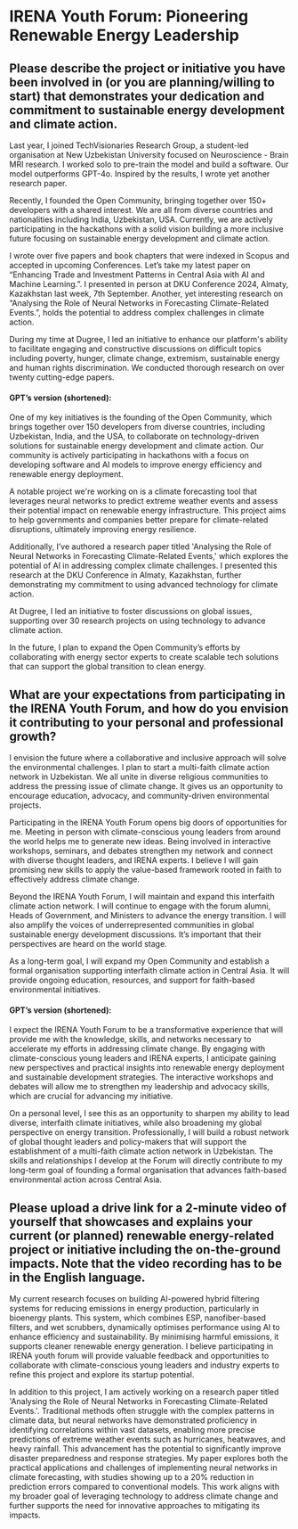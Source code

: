 # IRENA Youth Forum: Pioneering Renewable Energy Leadership


## Please describe the project or initiative you have been involved in (or you are planning/willing to start) that demonstrates your dedication and commitment to sustainable energy development and climate action.


Last year, I joined TechVisionaries Research Group, a student-led organisation at New Uzbekistan University focused on Neuroscience - Brain MRI research. I worked solo to pre-train the model and build a software. Our model outperforms GPT-4o. Inspired by the results, I wrote yet another research paper.

Recently, I founded the Open Community, bringing together over 150+ developers with a shared interest. We are all from diverse countries and nationalities including India, Uzbekistan, USA. Currently, we are actively participating in the hackathons with a solid vision building a more inclusive future focusing on sustainable energy development and climate action.

I wrote over five papers and book chapters that were indexed in Scopus and accepted in upcoming Conferences. Let’s take my latest paper on “Enhancing Trade and Investment Patterns in Central Asia with AI and Machine Learning.”. I presented in person at DKU Conference 2024, Almaty, Kazakhstan last week, 7th September. Another, yet interesting research on “Analysing the Role of Neural Networks in Forecasting Climate-Related Events.”, holds the potential to address complex challenges in climate action.

During my time at Dugree, I led an initiative to enhance our platform's ability to facilitate engaging and constructive discussions on difficult topics including poverty, hunger, climate change, extremism, sustainable energy and human rights discrimination. We conducted thorough research on over twenty cutting-edge papers.


#### GPT’s version (shortened):

One of my key initiatives is the founding of the Open Community, which brings together over 150 developers from diverse countries, including Uzbekistan, India, and the USA, to collaborate on technology-driven solutions for sustainable energy development and climate action. Our community is actively participating in hackathons with a focus on developing software and AI models to improve energy efficiency and renewable energy deployment.

A notable project we're working on is a climate forecasting tool that leverages neural networks to predict extreme weather events and assess their potential impact on renewable energy infrastructure. This project aims to help governments and companies better prepare for climate-related disruptions, ultimately improving energy resilience.

Additionally, I’ve authored a research paper titled 'Analysing the Role of Neural Networks in Forecasting Climate-Related Events,' which explores the potential of AI in addressing complex climate challenges. I presented this research at the DKU Conference in Almaty, Kazakhstan, further demonstrating my commitment to using advanced technology for climate action.

At Dugree, I led an initiative to foster discussions on global issues, supporting over 30 research projects on using technology to advance climate action.

In the future, I plan to expand the Open Community’s efforts by collaborating with energy sector experts to create scalable tech solutions that can support the global transition to clean energy.




## What are your expectations from participating in the IRENA Youth Forum, and how do you envision it contributing to your personal and professional growth?


I envision the future where a collaborative and inclusive approach will solve the environmental challenges. I plan to start a multi-faith climate action network in Uzbekistan. We all unite in diverse religious communities to address the pressing issue of climate change. It gives us an opportunity to encourage education, advocacy, and community-driven environmental projects.

Participating in the IRENA Youth Forum opens big doors of opportunities for me. Meeting in person with climate-conscious young leaders from around the world helps me to generate new ideas. Being involved in interactive workshops, seminars, and debates strengthen my network and connect with diverse thought leaders, and IRENA experts. I believe I will gain promising new skills to apply the value-based framework rooted in faith to effectively address climate change.

Beyond the IRENA Youth Forum, I will maintain and expand this interfaith climate action network. I will continue to engage with the forum alumni, Heads of Government, and Ministers to advance the energy transition. I will also amplify the voices of underrepresented communities in global sustainable energy development discussions. It’s important that their perspectives are heard on the world stage.

As a long-term goal, I will expand my Open Community and establish a formal organisation supporting interfaith climate action in Central Asia. It will provide ongoing education, resources, and support for faith-based environmental initiatives.


#### GPT’s version (shortened):

I expect the IRENA Youth Forum to be a transformative experience that will provide me with the knowledge, skills, and networks necessary to accelerate my efforts in addressing climate change. By engaging with climate-conscious young leaders and IRENA experts, I anticipate gaining new perspectives and practical insights into renewable energy deployment and sustainable development strategies. The interactive workshops and debates will allow me to strengthen my leadership and advocacy skills, which are crucial for advancing my initiative.

On a personal level, I see this as an opportunity to sharpen my ability to lead diverse, interfaith climate initiatives, while also broadening my global perspective on energy transition. Professionally, I will build a robust network of global thought leaders and policy-makers that will support the establishment of a multi-faith climate action network in Uzbekistan. The skills and relationships I develop at the Forum will directly contribute to my long-term goal of founding a formal organisation that advances faith-based environmental action across Central Asia.




## Please upload a drive link for a 2-minute video of yourself that showcases and explains your current (or planned) renewable energy-related project or initiative including the on-the-ground impacts. Note that the video recording has to be in the English language.

My current research focuses on building AI-powered hybrid filtering systems for reducing emissions in energy production, particularly in bioenergy plants. This system, which combines ESP, nanofiber-based filters, and wet scrubbers, dynamically optimises performance using AI to enhance efficiency and sustainability. By minimising harmful emissions, it supports cleaner renewable energy generation. I believe participating in IRENA youth forum will provide valuable feedback and opportunities to collaborate with climate-conscious young leaders and industry experts to refine this project and explore its startup potential.

In addition to this project, I am actively working on a research paper titled 'Analysing the Role of Neural Networks in Forecasting Climate-Related Events.'. Traditional methods often struggle with the complex patterns in climate data, but neural networks have demonstrated proficiency in identifying correlations within vast datasets, enabling more precise predictions of extreme weather events such as hurricanes, heatwaves, and heavy rainfall. This advancement has the potential to significantly improve disaster preparedness and response strategies. My paper explores both the practical applications and challenges of implementing neural networks in climate forecasting, with studies showing up to a 20% reduction in prediction errors compared to conventional models. This work aligns with my broader goal of leveraging technology to address climate change and further supports the need for innovative approaches to mitigating its impacts.
